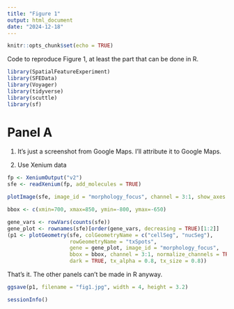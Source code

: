```yaml
---
title: "Figure 1"
output: html_document
date: "2024-12-18"
---
```


```r
knitr::opts_chunk$set(echo = TRUE)
```

Code to reproduce Figure 1, at least the part that can be done in R.
```r
library(SpatialFeatureExperiment)
library(SFEData)
library(Voyager)
library(tidyverse)
library(scuttle)
library(sf)
```


# Panel A
1. It's just a screenshot from Google Maps. I'll attribute it to Google Maps.

2. Use Xenium data
```r
fp <- XeniumOutput("v2")
sfe <- readXenium(fp, add_molecules = TRUE)
```

```r
plotImage(sfe, image_id = "morphology_focus", channel = 3:1, show_axes = TRUE)
```

```r
bbox <- c(xmin=700, xmax=850, ymin=-800, ymax=-650)
```

```r
gene_vars <- rowVars(counts(sfe))
gene_plot <- rownames(sfe)[order(gene_vars, decreasing = TRUE)[1:2]]
(p1 <- plotGeometry(sfe, colGeometryName = c("cellSeg", "nucSeg"), 
                    rowGeometryName = "txSpots",
                    gene = gene_plot, image_id = "morphology_focus",
                    bbox = bbox, channel = 3:1, normalize_channels = TRUE,
                    dark = TRUE, tx_alpha = 0.8, tx_size = 0.8))
```

That's it. The other panels can't be made in R anyway.

```r
ggsave(p1, filename = "fig1.jpg", width = 4, height = 3.2)
```

```r
sessionInfo()
```

